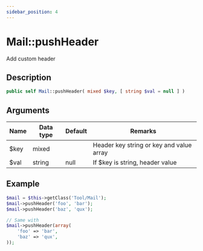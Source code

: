 ```yaml
---
sidebar_position: 4
---
```


# Mail::pushHeader

Add custom header


## Description

```php
public self Mail::pushHeader( mixed $key, [ string $val = null ] )
```

## Arguments

| Name | Data type | Default | Remarks                                  |
| ---- | --------- | ------- | ---------------------------------------- |
| $key | mixed     |         | Header key string or key and value array |
| $val | string    | null    | If $key is string, header value          |


## Example

```php title="Controller"
$mail = $this->getClass('Tool/Mail');
$mail->pushHeader('foo', 'bar');
$mail->pushHeader('baz', 'qux');

// Same with
$mail->pushHeader(array(
    'foo' => 'bar',
    'baz' => 'qux',
));
```
